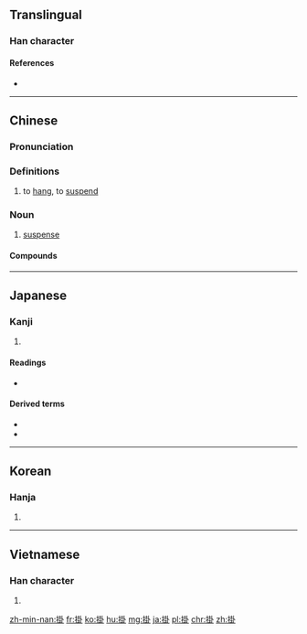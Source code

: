 {{also|挂}}
==Translingual==

===Han character===
{{Han char|rn=64|rad=手|as=08|sn=11|four=5300<sub>0</sub>|canj=手土土卜 (QGGY)|ids=⿰[[扌]][[卦]]}}

====References====
* {{Han ref|kx=0438.050|dkj=12267|dj=0788.030|hdz=31890.130|uh=639B|ud=25499|bh=B1BE|bd=45502}}

----

==Chinese==
{{zh-forms|s=挂}}

===Pronunciation===
{{zh-pron
|m=guà
|c=gwaa3,kwaa3
|h=pfs=koa/kua
|md=
|mn=kòa
|w=
|ma=y
|mc=y
|oc=y
|cat=v,n
}}

===Definitions===
{{zh-hanzi}}

# to [[hang]], to [[suspend]]

===Noun===
{{zh-noun}}

# [[suspense]]

{{zh-cat|Beginning}}

====Compounds====
{{der5
| {{zh-l|掛齒}}
| {{zh-l|掛鉤}}
| {{zh-l|掛號}}
| {{zh-l|掛面}}
| {{zh-l|掛唸}}
| {{zh-l|掛孝}}
| {{zh-l|披掛}}
}}

----

==Japanese==

===Kanji===
{{ja-kanji|grade=c|rs=手08}}

# {{defn|lang=ja|sort=手08}}

====Readings====
* {{ja-readings|on=[[か]] (ka), [[かい]] (kai)|kun=[[かける]] (kakeru), [[かかる]] (kakaru), [[かかり]] (kakari)}}

====Derived terms====
* {{l|ja|掛かる|tr=[[かかる]], kakaru}}
* {{l|ja|腰掛ける|tr=[[こしかける]], koshikakeru||sit down}}

----

==Korean==

===Hanja===
{{ko-hanja|hangeul=괘|eumhun=|rv=gwae|mr=kwae|y=kway}}

# {{defn|lang=ko|sort=手08}}

----

==Vietnamese==

===Han character===
{{vi-hantu|[[quẩy]], [[khoải]], [[quảy]], [[quai]], [[quấy]], [[quẫy]], [[quải]], [[quậy]]|rs=手08}}

# {{defn|lang=vi|sort=手08}}

[[zh-min-nan:掛]]
[[fr:掛]]
[[ko:掛]]
[[hu:掛]]
[[mg:掛]]
[[ja:掛]]
[[pl:掛]]
[[chr:掛]]
[[zh:掛]]